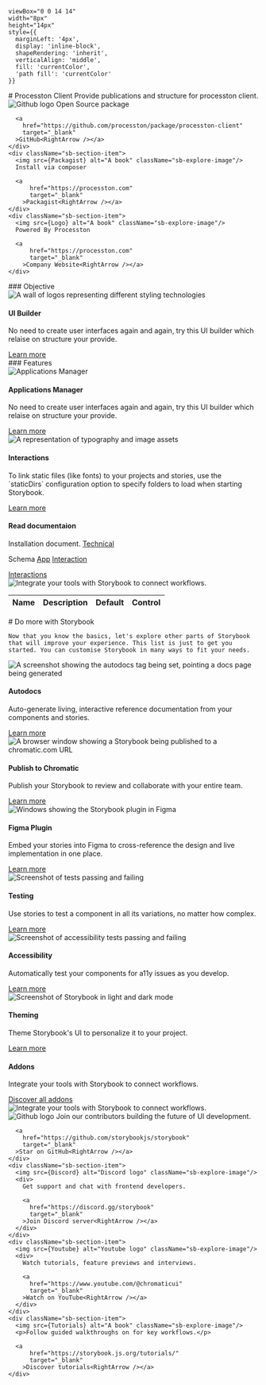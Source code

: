 


    viewBox="0 0 14 14" 
    width="8px" 
    height="14px" 
    style={{ 
      marginLeft: '4px',
      display: 'inline-block',
      shapeRendering: 'inherit',
      verticalAlign: 'middle',
      fill: 'currentColor',
      'path fill': 'currentColor'
    }}
>
  <path d="m11.1 7.35-5.5 5.5a.5.5 0 0 1-.7-.7L10.04 7 4.9 1.85a.5.5 0 1 1 .7-.7l5.5 5.5c.2.2.2.5 0 .7Z" />
</svg>

<Meta title="KnowledgeBase/Features/Themes" />

<div className="sb-container">
  <div className='sb-section-title'>
    # Processton Client
    Provide publications and structure for processton client.
  </div>
  <div className="sb-section sb-socials">
    <div className="sb-section-item">
      <img src={Github} alt="Github logo" className="sb-explore-image"/>
      Open Source package

      <a
        href="https://github.com/processton/package/processton-client"
        target="_blank"
      >GitHub<RightArrow /></a>
    </div>
    <div className="sb-section-item">
      <img src={Packagist} alt="A book" className="sb-explore-image"/>
      Install via composer

      <a
          href="https://processton.com"
          target="_blank"
        >Packagist<RightArrow /></a>
    </div>
    <div className="sb-section-item">
      <img src={Logo} alt="A book" className="sb-explore-image"/>
      Powered By Processton

      <a
          href="https://processton.com"
          target="_blank"
        >Company Website<RightArrow /></a>
    </div>
  </div>
  <div className='sb-section-title'>
    ### Objective
  </div>
  <div className="sb-section">
    <div className="sb-section-item">
      <img
        src={Context}
        alt="A wall of logos representing different styling technologies"
      />
      <h4 className="sb-section-item-heading">UI Builder</h4>
      <p className="sb-section-item-paragraph">No need to create user interfaces again and again, try this UI builder which relaise on structure your provide.</p>
      <a
        href="https://storybook.js.org/docs/react/configure/styling-and-css"
        target="_blank"
      >Learn more<RightArrow /></a>
    </div>
    <div className="sb-section-item"></div>
    <div className="sb-section-item"></div>
  </div>
  <div className='sb-section-title'>
    ### Features
  </div>
  <div className="sb-section">
    <div className="sb-section-item">
      <img
        src={Styling}
        alt="Applications Manager"
      />
      <h4 className="sb-section-item-heading">Applications Manager</h4>
      <p className="sb-section-item-paragraph">No need to create user interfaces again and again, try this UI builder which relaise on structure your provide.</p>
      <a
        href="https://storybook.js.org/docs/react/configure/styling-and-css"
        target="_blank"
      >Learn more<RightArrow /></a>
    </div>
    <div className="sb-section-item">
      <img src={AddonLibrary} alt="A representation of typography and image assets" />
      <div>
        <h4 className="sb-section-item-heading">Interactions</h4>
        <p className="sb-section-item-paragraph">To link static files (like fonts) to your projects and stories, use the
        `staticDirs` configuration option to specify folders to load when
        starting Storybook.</p>
        <a
          href="https://storybook.js.org/docs/react/configure/images-and-assets"
          target="_blank"
        >Learn more<RightArrow /></a>
      </div>
    </div>
    <div className="sb-section-item"></div>
  </div>
</div>
<div className="sb-container">
  <div className='sb-addon'>
    <div className='sb-addon-text'>
      <h4>Read documentaion</h4>
      <div className="sb-section">
        <div className="sb-section-item">
          <p className="sb-section-item-paragraph-no-padding">
            Installation document.
            <a
                href="https://storybook.js.org/integrations/"
                target="_blank"
              >Technical<RightArrow /></a>
          </p>
        </div>
      </div>
      <div className="sb-section">
        <div className="sb-section-item">
          <p className="sb-section-item-paragraph-no-padding">
            Schema
            <a
                href="https://storybook.js.org/integrations/"
                target="_blank"
              >App<RightArrow /></a>
            <a
                href="https://storybook.js.org/integrations/"
                target="_blank"
              >Interaction<RightArrow /></a>
          </p>
        </div>
      </div>
      <div className="sb-section">
        <div className="sb-section-item">
          <a
              href="https://storybook.js.org/integrations/"
              target="_blank"
            >Interactions<RightArrow /></a>
        </div>
      </div>
    </div>
    <div className='sb-addon-img'>
      <img src={Assets} alt="Integrate your tools with Storybook to connect workflows." />
    </div>
  </div>
</div>
<table class="docblock-argstable sb-unstyled css-v2ifgj">
  <thead class="docblock-argstable-head">
    <tr>
      <th>
        <span>Name</span>
      </th>
      <th>
        <span>Description</span>
      </th>
      <th>
        <span>Default</span>
      </th>
      <th>
        <span class="css-gg4vpm">
          Control
        </span>
      </th>
    </tr>
  </thead>
  <tbody class="docblock-argstable-body">
  </tbody>
</table>
<div className="sb-container">
  <div className='sb-section-title'>
    # Do more with Storybook

    Now that you know the basics, let's explore other parts of Storybook that will improve your experience. This list is just to get you started. You can customise Storybook in many ways to fit your needs.
  </div>

  <div className="sb-section">
    <div className="sb-features-grid">
      <div className="sb-grid-item">
        <img src={Docs} alt="A screenshot showing the autodocs tag being set, pointing a docs page being generated" />
        <h4 className="sb-section-item-heading">Autodocs</h4>
        <p className="sb-section-item-paragraph">Auto-generate living,
          interactive reference documentation from your components and stories.</p>
        <a
          href="https://storybook.js.org/docs/react/writing-docs/autodocs"
          target="_blank"
        >Learn more<RightArrow /></a>
      </div>
      <div className="sb-grid-item">
        <img src={Share} alt="A browser window showing a Storybook being published to a chromatic.com URL" />
        <h4 className="sb-section-item-heading">Publish to Chromatic</h4>
        <p className="sb-section-item-paragraph">Publish your Storybook to review and collaborate with your entire team.</p>
        <a
          href="https://storybook.js.org/docs/react/sharing/publish-storybook#publish-storybook-with-chromatic"
          target="_blank"
        >Learn more<RightArrow /></a>
      </div>
      <div className="sb-grid-item">
        <img src={FigmaPlugin} alt="Windows showing the Storybook plugin in Figma" />
        <h4 className="sb-section-item-heading">Figma Plugin</h4>
        <p className="sb-section-item-paragraph">Embed your stories into Figma to cross-reference the design and live
          implementation in one place.</p>
        <a
          href="https://storybook.js.org/docs/react/sharing/design-integrations#embed-storybook-in-figma-with-the-plugin"
          target="_blank"
        >Learn more<RightArrow /></a>
      </div>
      <div className="sb-grid-item">
        <img src={Testing} alt="Screenshot of tests passing and failing" />
        <h4 className="sb-section-item-heading">Testing</h4>
        <p className="sb-section-item-paragraph">Use stories to test a component in all its variations, no matter how
          complex.</p>
        <a
          href="https://storybook.js.org/docs/react/writing-tests"
          target="_blank"
        >Learn more<RightArrow /></a>
      </div>
      <div className="sb-grid-item">
        <img src={Accessibility} alt="Screenshot of accessibility tests passing and failing" />
        <h4 className="sb-section-item-heading">Accessibility</h4>
        <p className="sb-section-item-paragraph">Automatically test your components for a11y issues as you develop.</p>
        <a
          href="https://storybook.js.org/docs/react/writing-tests/accessibility-testing"
          target="_blank"
        >Learn more<RightArrow /></a>
      </div>
      <div className="sb-grid-item">
        <img src={Theming} alt="Screenshot of Storybook in light and dark mode" />
        <h4 className="sb-section-item-heading">Theming</h4>
        <p className="sb-section-item-paragraph">Theme Storybook's UI to personalize it to your project.</p>
        <a
          href="https://storybook.js.org/docs/react/configure/theming"
          target="_blank"
        >Learn more<RightArrow /></a>
      </div>
    </div>
  </div>
</div>
<div className='sb-addon'>
  <div className='sb-addon-text'>
    <h4>Addons</h4>
    <p className="sb-section-item-paragraph">Integrate your tools with Storybook to connect workflows.</p>
    <a
        href="https://storybook.js.org/integrations/"
        target="_blank"
      >Discover all addons<RightArrow /></a>
  </div>
  <div className='sb-addon-img'>
    <img src={AddonLibrary} alt="Integrate your tools with Storybook to connect workflows." />
  </div>
</div>

<div className="sb-section sb-socials">
    <div className="sb-section-item">
      <img src={Github} alt="Github logo" className="sb-explore-image"/>
      Join our contributors building the future of UI development.

      <a
        href="https://github.com/storybookjs/storybook"
        target="_blank"
      >Star on GitHub<RightArrow /></a>
    </div>
    <div className="sb-section-item">
      <img src={Discord} alt="Discord logo" className="sb-explore-image"/>
      <div>
        Get support and chat with frontend developers.

        <a
          href="https://discord.gg/storybook"
          target="_blank"
        >Join Discord server<RightArrow /></a>
      </div>
    </div>
    <div className="sb-section-item">
      <img src={Youtube} alt="Youtube logo" className="sb-explore-image"/>
      <div>
        Watch tutorials, feature previews and interviews.

        <a
          href="https://www.youtube.com/@chromaticui"
          target="_blank"
        >Watch on YouTube<RightArrow /></a>
      </div>
    </div>
    <div className="sb-section-item">
      <img src={Tutorials} alt="A book" className="sb-explore-image"/>
      <p>Follow guided walkthroughs on for key workflows.</p>

      <a
          href="https://storybook.js.org/tutorials/"
          target="_blank"
        >Discover tutorials<RightArrow /></a>
    </div>
</div>

<style>
  {`
  table {
    font-family: Arial, Helvetica, sans-serif;
    border-collapse: collapse;
    width: 100%;
  }

  table td, table th {
    border: 1px solid #ddd;
    padding: 8px;
  }

  table tr:nth-child(even){background-color: #f2f2f2;}

  table tr:hover {background-color: #ddd;}

  table th {
    padding: 2px 12px 0px;
    text-align: left;
    line-height: 5px;
  }
  .sb-section-item-paragraph-no-padding>p{
    margin: 0px; !important
  }
  .sb-container {
    margin-bottom: 48px;
  }

  .sb-section {
    width: 100%;
    display: flex;
    flex-direction: row;
    gap: 20px;
  }

  img {
    object-fit: cover;
  }

  .sb-section-title {
    margin-bottom: 32px;
    margin-top: 32px;
  }

  .sb-section a:not(h1 a, h2 a, h3 a) {
    font-size: 14px;
  }

  .sb-section-item, .sb-grid-item {
    flex: 1;
    display: flex;
    flex-direction: column;
  }

  .sb-section-item-heading {
    padding-top: 20px !important;
    padding-bottom: 5px !important;
    margin: 0 !important;
  }
  .sb-section-item-paragraph {
    margin: 0;
    padding-bottom: 10px;
  }

  .sb-section-item-paragraph-no-padding {
    margin: 0;
    padding-bottom: 2px;
  }

  .sb-chevron {
    margin-left: 5px;
  }

  .sb-features-grid {
    display: grid;
    grid-template-columns: repeat(2, 1fr);
    grid-gap: 32px 20px;
  }

  .sb-socials {
    display: grid;
    grid-template-columns: repeat(4, 1fr);
  }

  .sb-socials p {
    margin-bottom: 10px;
  }

  .sb-explore-image {
    max-height: 32px;
    align-self: flex-start;
  }

  .sb-addon {
    width: 100%;
    display: flex;
    align-items: center;
    position: relative;
    background-color: #EEF3F8;
    border-radius: 5px;
    border: 1px solid rgba(0, 0, 0, 0.05);
    background: #EEF3F8;
    height: 180px;
    margin-bottom: 48px;
    overflow: hidden;
  }

  .sb-addon-text {
    padding-left: 48px;
    max-width: 240px;
  }

  .sb-addon-text h4 {
    padding-top: 0px;
  }

  .sb-addon-img {
    position: absolute;
    left: 345px;
    top: 0;
    height: 100%;
    width: 200%;
    overflow: hidden;
  }

  .sb-addon-img img {
    width: 650px;
    transform: rotate(-15deg);
    margin-left: 40px;
    margin-top: -72px;
    box-shadow: 0 0 1px rgba(255, 255, 255, 0);
    backface-visibility: hidden;
  }

  @media screen and (max-width: 800px) {
    .sb-addon-img {
      left: 300px;
    }
  }

  @media screen and (max-width: 600px) {
    .sb-section {
      flex-direction: column;
    }

    .sb-features-grid {
      grid-template-columns: repeat(1, 1fr);
    }

    .sb-socials {
      grid-template-columns: repeat(2, 1fr);
    }

    .sb-addon {
      height: 280px;
      align-items: flex-start;
      padding-top: 32px;
      overflow: hidden;
    }

    .sb-addon-text {
      padding-left: 24px;
    }

    .sb-addon-img {
      right: 0;
      left: 0;
      top: 130px;
      bottom: 0;
      overflow: hidden;
      height: auto;
      width: 124%;
    }

    .sb-addon-img img {
      width: 1200px;
      transform: rotate(-12deg);
      margin-left: 0;
      margin-top: 48px;
      margin-bottom: -40px;
      margin-left: -24px;
    }
  }
  `}
</style>
